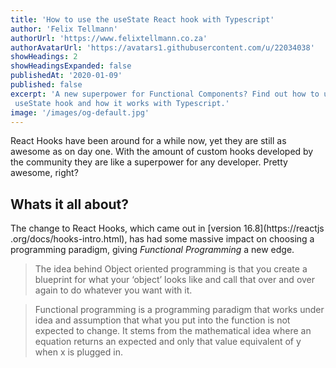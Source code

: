 ```yaml
---
title: 'How to use the useState React hook with Typescript'
author: 'Felix Tellmann'
authorUrl: 'https://www.felixtellmann.co.za'
authorAvatarUrl: 'https://avatars1.githubusercontent.com/u/22034038'
showHeadings: 2
showHeadingsExpanded: false
publishedAt: '2020-01-09'
published: false
excerpt: 'A new superpower for Functional Components? Find out how to use the
 useState hook and how it works with Typescript.'
image: '/images/og-default.jpg'
---
```


React Hooks have been around for a while now, yet they are still as awesome
as on day one. With the amount of custom hooks developed by the community they are like a superpower for any developer.
Pretty awesome, right?

## Whats it all about?

The change to React Hooks, which came out in [version 16.8](https://reactjs
.org/docs/hooks-intro.html), has had some massive impact on choosing a
 programming paradigm, giving _Functional Programming_ a new edge.

<blockquote>
  The idea behind Object oriented programming is that you create a blueprint for what your ‘object’ looks like and call that over
  and over again to do whatever you want with it.
</blockquote>

<blockquote>
  Functional programming is a programming paradigm that works under idea and assumption that what you put into the function is not
  expected to change. It stems from the mathematical idea where an equation returns an expected and only that value equivalent of
  y when x is plugged in.
</blockquote>

